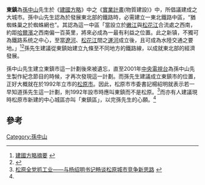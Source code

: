 {{Otheruses|subject=孙中山《建国方略》中设想的東鎮|other=“東鎮”的其他含义|东镇}}

'''東鎮'''為[[孫中山|孫中山]]先生於《[[建國方略|建國方略]]》中之《[[實業計畫|實業計畫]](物質建設)》中，所倡議建成之大城市。孫中山先生認為於發展東北部的鐵路時，必需建立一東北鐵路中區，“猶蜘蛛巢之於蜘蛛網也”。其認為這一中區「當設立於[[嫩江|嫩江]]與[[松花江|松花江]]合流處之西南，約距[[哈爾濱|哈爾濱]]之西南偏一百英里，將來必成為一最有利益之位置。此之新镇，不獨可為鐵路系统之中心，至當[[遼河|遼河]]、[[松花江|松花江]]間之[[運河|運河]]成立後，且可成為水陸交通之要地。」<ref>[http://club.jledu.gov.cn/?uid-4476-action-viewspace-itemid-40044 建國方略摘要] {{webarchive|url=https://web.archive.org/web/20160306093600/http://club.jledu.gov.cn/?uid-4476-action-viewspace-itemid-40044 |date=2016-03-06 }}</ref><ref>{{Cite web |url=http://www.gzmg.gov.cn/Article/szs/szswx/200811/32.html |title=實業計劃全文 |access-date=2010-02-19 |archive-url=https://web.archive.org/web/20100309143444/http://www.gzmg.gov.cn/Article/szs/szswx/200811/32.html |archive-date=2010-03-09 |dead-url=yes }}</ref>孫先生建議從東鎮始建立九條至不同地方的鐵路線，以成就東北部的經濟發展。

孫中山先生建立東鎮市這一計劃後來被遺忘，直至2001年[[中国中央电视台|中央電視台]]為孫中山先生製作紀念節目的時候，才再次發現這一計劃。而孫先生建議成立東鎮市的位置，正好大概就在於1992年立市的[[松原市_(吉林省)|松原市]]。因此，松原市市委書記楊紹明就表示若一早知道孫先生這一計劃，則1992年設市時應叫東鎮而不是松原。<ref name="松原全党抓工业——与杨绍明书记畅谈松原城市竞争新思路">[http://www.china-citynet.com/cssnzf_show.asp?id=593 松原全党抓工业——与杨绍明书记畅谈松原城市竞争新思路] {{webarchive|url=https://web.archive.org/web/20090321122332/http://www.china-citynet.com/cssnzf_show.asp?id=593 |date=2009-03-21 }}</ref>而亦有人建議現時松原市新建的中心城區亦叫「東鎮區」，以完孫先生的心願。<ref name="松原全党抓工业——与杨绍明书记畅谈松原城市竞争新思路"></ref>

==參考==
<references />

[[Category:孫中山|Category:孫中山]]